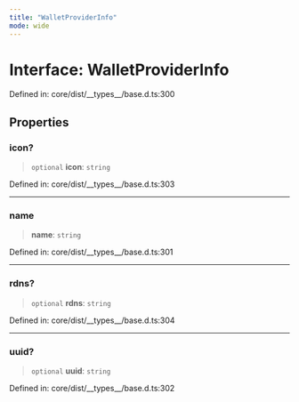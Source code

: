 ```yaml
---
title: "WalletProviderInfo"
mode: wide
---
```

  
# Interface: WalletProviderInfo

Defined in: core/dist/\_\_types\_\_/base.d.ts:300

## Properties

### icon?

> `optional` **icon**: `string`

Defined in: core/dist/\_\_types\_\_/base.d.ts:303

***

### name

> **name**: `string`

Defined in: core/dist/\_\_types\_\_/base.d.ts:301

***

### rdns?

> `optional` **rdns**: `string`

Defined in: core/dist/\_\_types\_\_/base.d.ts:304

***

### uuid?

> `optional` **uuid**: `string`

Defined in: core/dist/\_\_types\_\_/base.d.ts:302
